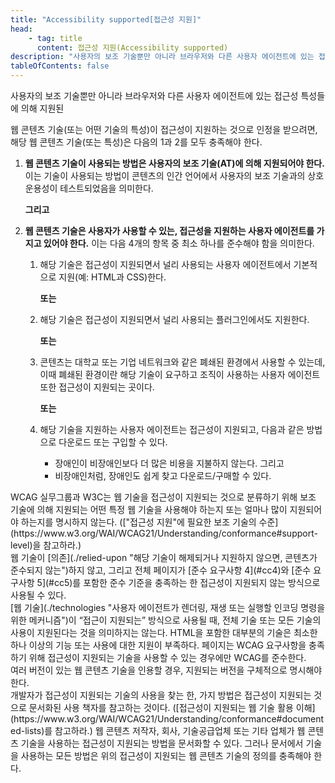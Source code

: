```yaml
---
title: "Accessibility supported[접근성 지원]"
head:
    - tag: title
      content: 접근성 지원(Accessibility supported)
description: "사용자의 보조 기술뿐만 아니라 브라우저와 다른 사용자 에이전트에 있는 접근성 특성들에 의해 지원된"
tableOfContents: false
---
```



사용자의 보조 기술뿐만 아니라 브라우저와 다른 사용자 에이전트에 있는 접근성 특성들에 의해 지원된

웹 콘텐츠 기술(또는 어떤 기술의 특성)이 접근성이 지원하는 것으로 인정을 받으려면, 해당 웹 콘텐츠 기술(또는 특성)은 다음의 1과 2를 모두 충족해야 한다.

1. **웹 콘텐츠 기술이 사용되는 방법은 사용자의 보조 기술(AT)에 의해 지원되어야 한다.** 이는 기술이 사용되는 방법이 콘텐츠의 인간 언어에서 사용자의 보조 기술과의 상호운용성이 테스트되었음을 의미한다.    
    
    **그리고**
1. **웹 콘텐츠 기술은 사용자가 사용할 수 있는, 접근성을 지원하는 사용자 에이전트를 가지고 있어야 한다.** 이는 다음 4개의 항목 중 최소 하나를 준수해야 함을 의미한다.
	1. 해당 기술은 접근성이 지원되면서 널리 사용되는 사용자 에이전트에서 기본적으로 지원(예: HTML과 CSS)한다.	  
        
        **또는**
	1. 해당 기술은 접근성이 지원되면서 널리 사용되는 플러그인에서도 지원한다.	  
        
        **또는**
	1. 콘텐츠는 대학교 또는 기업 네트워크와 같은 폐쇄된 환경에서 사용할 수 있는데, 이때 폐쇄된 환경이란 해당 기술이 요구하고 조직이 사용하는 사용자 에이전트 또한 접근성이 지원되는 곳이다.	  
        
        **또는**
	1. 해당 기술을 지원하는 사용자 에이전트는 접근성이 지원되고, 다음과 같은 방법으로 다운로드 또는 구입할 수 있다.
		* 장애인이 비장애인보다 더 많은 비용을 지불하지 않는다. 그리고
		* 비장애인처럼, 장애인도 쉽게 찾고 다운로드/구매할 수 있다.

<Aside title="참고 1">
WCAG 실무그룹과 W3C는 웹 기술을 접근성이 지원되는 것으로 분류하기 위해 보조 기술에 의해 지원되는 어떤 특정 웹 기술을 사용해야 하는지 또는 얼마나 많이 지원되어야 하는지를 명시하지 않는다. (["접근성 지원"에 필요한 보조 기술의 수준](https://www.w3.org/WAI/WCAG21/Understanding/conformance#support-level)을 참고하라.)
</Aside>
<Aside title="참고 2">
웹 기술이 [의존](./relied-upon "해당 기술이 해제되거나 지원하지 않으면, 콘텐츠가 준수되지 않는")하지 않고, 그리고 전체 페이지가 [준수 요구사항 4](#cc4)와 [준수 요구사항 5](#cc5)를 포함한 준수 기준을 충족하는 한 접근성이 지원되지 않는 방식으로 사용될 수 있다.
</Aside>
<Aside title="참고 3">
[웹 기술](./technologies "사용자 에이전트가 렌더링, 재생 또는 실행할 인코딩 명령을 위한 메커니즘")이 “접근이 지원되는” 방식으로 사용될 때, 전체 기술 또는 모든 기술의 사용이 지원된다는 것을 의미하지는 않는다. HTML을 포함한 대부분의 기술은 최소한 하나 이상의 기능 또는 사용에 대한 지원이 부족하다. 페이지는 WCAG 요구사항을 충족하기 위해 접근성이 지원되는 기술을 사용할 수 있는 경우에만 WCAG를 준수한다.
</Aside>
<Aside title="참고 4">
여러 버전이 있는 웹 콘텐츠 기술을 인용할 경우, 지원되는 버전을 구체적으로 명시해야 한다.
</Aside>
<Aside title="참고 5">
개발자가 접근성이 지원되는 기술의 사용을 찾는 한, 가지 방법은 접근성이 지원되는 것으로 문서화된 사용 책자를 참고하는 것이다. ([접근성이 지원되는 웹 기술 활용 이해](https://www.w3.org/WAI/WCAG21/Understanding/conformance#documented-lists)를 참고하라.) 웹 콘텐츠 저작자, 회사, 기술공급업체 또는 기타 업체가 웹 콘텐츠 기술을 사용하는 접근성이 지원되는 방법을 문서화할 수 있다. 그러나 문서에서 기술을 사용하는 모든 방법은 위의 접근성이 지원되는 웹 콘텐츠 기술의 정의를 충족해야 한다.
</Aside>